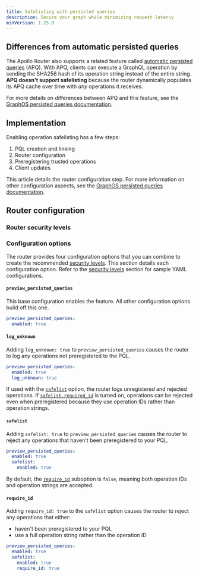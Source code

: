 ```yaml
---
title: Safelisting with persisted queries
description: Secure your graph while minimizing request latency
minVersion: 1.25.0
---
```


<GraphOSEnterpriseRequired />

<FeatureInPreview />

<PQIntro />

## Differences from automatic persisted queries

The Apollo Router also supports a related feature called [automatic persisted queries](./in-memory-caching#caching-automatic-persisted-queries-apq) (APQ). With APQ, clients can execute a GraphQL operation by sending the SHA256 hash of its operation string instead of the entire string. **APQ doesn't support safelisting** because the router dynamically populates its APQ cache over time with _any_ operations it receives.

For more details on differences between APQ and this feature, see the [GraphOS persisted queries documentation](/graphos/operations/persisted-queries#differences-from-automatic-persisted-queries).

## Implementation

Enabling operation safelisting has a few steps:

1. PQL creation and linking
1. Router configuration
1. Preregistering trusted operations
1. Client updates

This article details the router configuration step.
For more information on other configuration aspects, see the [GraphOS persisted queries documentation](/graphos/operations/persisted-queries).

## Router configuration

<PQRouterConfiguration />

### Router security levels

<PQSecurityLevels />

### Configuration options

The router provides four configuration options that you can combine to create the recommended [security levels](#router-security-levels). This section details each configuration option. Refer to the [security levels](#router-security-levels) section for sample YAML configurations.

#### `preview_persisted_queries`

This base configuration enables the feature. All other configuration options build off this one.

```yaml title="router.yaml"
preview_persisted_queries:
  enabled: true
```

#### `log_unknown`

Adding `log_unknown: true` to `preview_persisted_queries` causes the router to log any operations not preregistered to the PQL.

```yaml title="router.yaml"
preview_persisted_queries:
  enabled: true
  log_unknown: true
```

If used with the [`safelist`](#safelist) option, the router logs unregistered and rejected operations. If [`safelist.required_id`](#require_id) is turned on, operations can be rejected even when preregistered because they use operation IDs rather than operation strings.

#### `safelist`

Adding `safelist: true` to `preview_persisted_queries` causes the router to reject any operations that haven't been preregistered to your PQL.

```yaml title="router.yaml"
preview_persisted_queries:
  enabled: true
  safelist:
    enabled: true
```

By default, the [`require_id`](#required_id) suboption is `false`, meaning both operation IDs and operation strings are accepted.

#### `require_id`

Adding `require_id: true` to the `safelist` option causes the router to reject any operations that either:
- haven't been preregistered to your PQL
- use a full operation string rather than the operation ID

```yaml title="router.yaml"
preview_persisted_queries:
  enabled: true
  safelist:
    enabled: true
    require_id: true
```